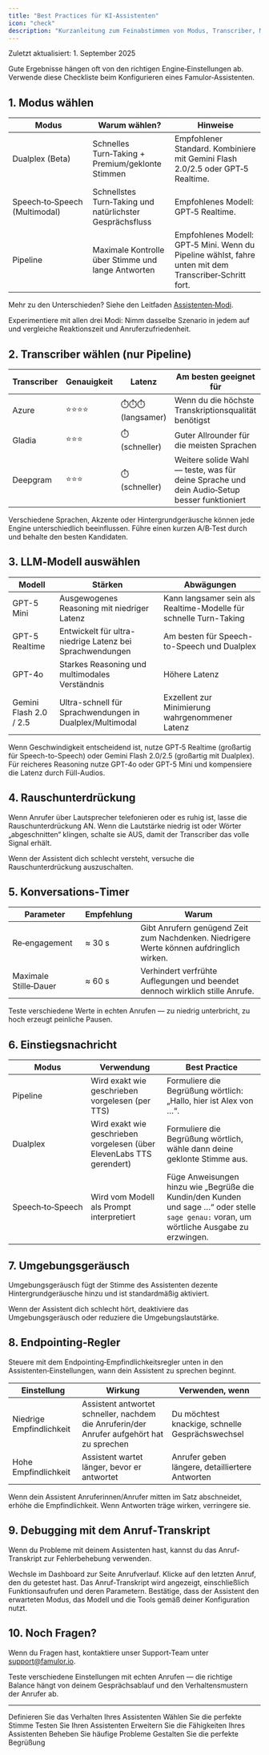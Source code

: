```yaml
---
title: "Best Practices für KI‑Assistenten"
icon: "check"
description: "Kurzanleitung zum Feinabstimmen von Modus, Transcriber, Modell und weiteren Einstellungen für das beste Anruferlebnis"
---
```


<Info>
Zuletzt aktualisiert: 1. September 2025
</Info>

Gute Ergebnisse hängen oft von den richtigen Engine‑Einstellungen ab. Verwende diese Checkliste beim Konfigurieren eines Famulor‑Assistenten.

## 1. Modus wählen

| Modus | Warum wählen? | Hinweise |
| --- | --- | --- |
| Dualplex (Beta) | Schnelles Turn‑Taking + Premium/geklonte Stimmen | Empfohlener Standard. Kombiniere mit Gemini Flash 2.0/2.5 oder GPT‑5 Realtime. |
| Speech‑to‑Speech (Multimodal) | Schnellstes Turn‑Taking und natürlichster Gesprächsfluss | Empfohlenes Modell: GPT‑5 Realtime. |
| Pipeline | Maximale Kontrolle über Stimme und lange Antworten | Empfohlenes Modell: GPT‑5 Mini. Wenn du Pipeline wählst, fahre unten mit dem Transcriber‑Schritt fort. |

Mehr zu den Unterschieden? Siehe den Leitfaden [Assistenten‑Modi](/ai-assistants/assistant-modes).

<Tip>
Experimentiere mit allen drei Modi: Nimm dasselbe Szenario in jedem auf und vergleiche Reaktionszeit und Anruferzufriedenheit.
</Tip>

## 2. Transcriber wählen (nur Pipeline)

| Transcriber | Genauigkeit | Latenz | Am besten geeignet für |
| --- | --- | --- | --- |
| Azure | ⭐️⭐️⭐️⭐️ | ⏱️⏱️⏱️ (langsamer) | Wenn du die höchste Transkriptionsqualität benötigst |
| Gladia | ⭐️⭐️⭐️ | ⏱️ (schneller) | Guter Allrounder für die meisten Sprachen |
| Deepgram | ⭐️⭐️⭐️ | ⏱️ (schneller) | Weitere solide Wahl — teste, was für deine Sprache und dein Audio‑Setup besser funktioniert |

<Tip>
Verschiedene Sprachen, Akzente oder Hintergrundgeräusche können jede Engine unterschiedlich beeinflussen. Führe einen kurzen A/B‑Test durch und behalte den besten Kandidaten.
</Tip>

## 3. LLM‑Modell auswählen

| Modell | Stärken | Abwägungen |
| --- | --- | --- |
| GPT-5 Mini | Ausgewogenes Reasoning mit niedriger Latenz | Kann langsamer sein als Realtime-Modelle für schnelle Turn-Taking |
| GPT-5 Realtime | Entwickelt für ultra-niedrige Latenz bei Sprachwendungen | Am besten für Speech-to-Speech und Dualplex |
| GPT-4o | Starkes Reasoning und multimodales Verständnis | Höhere Latenz |
| Gemini Flash 2.0 / 2.5 | Ultra-schnell für Sprachwendungen in Dualplex/Multimodal | Exzellent zur Minimierung wahrgenommener Latenz |

<Tip>
Wenn Geschwindigkeit entscheidend ist, nutze GPT‑5 Realtime (großartig für Speech-to-Speech) oder Gemini Flash 2.0/2.5 (großartig mit Dualplex). Für reicheres Reasoning nutze GPT-4o oder GPT-5 Mini und kompensiere die Latenz durch Füll-Audios.
</Tip>

## 4. Rauschunterdrückung

Wenn Anrufer über Lautsprecher telefonieren oder es ruhig ist, lasse die Rauschunterdrückung AN. Wenn die Lautstärke niedrig ist oder Wörter „abgeschnitten“ klingen, schalte sie AUS, damit der Transcriber das volle Signal erhält.

<Tip>
Wenn der Assistent dich schlecht versteht, versuche die Rauschunterdrückung auszuschalten.
</Tip>

## 5. Konversations‑Timer

| Parameter | Empfehlung | Warum |
| --- | --- | --- |
| Re‑engagement | ≈ 30 s | Gibt Anrufern genügend Zeit zum Nachdenken. Niedrigere Werte können aufdringlich wirken. |
| Maximale Stille‑Dauer | ≈ 60 s | Verhindert verfrühte Auflegungen und beendet dennoch wirklich stille Anrufe. |

<Info>
Teste verschiedene Werte in echten Anrufen — zu niedrig unterbricht, zu hoch erzeugt peinliche Pausen.
</Info>

## 6. Einstiegsnachricht

| Modus | Verwendung | Best Practice |
| --- | --- | --- |
| Pipeline | Wird exakt wie geschrieben vorgelesen (per TTS) | Formuliere die Begrüßung wörtlich: „Hallo, hier ist Alex von …“. |
| Dualplex | Wird exakt wie geschrieben vorgelesen (über ElevenLabs TTS gerendert) | Formuliere die Begrüßung wörtlich, wähle dann deine geklonte Stimme aus. |
| Speech‑to‑Speech | Wird vom Modell als Prompt interpretiert | Füge Anweisungen hinzu wie „Begrüße die Kundin/den Kunden und sage …“ oder stelle `sage genau:` voran, um wörtliche Ausgabe zu erzwingen. |

## 7. Umgebungsgeräusch

Umgebungsgeräusch fügt der Stimme des Assistenten dezente Hintergrundgeräusche hinzu und ist standardmäßig aktiviert.

<Tip>
Wenn der Assistent dich schlecht hört, deaktiviere das Umgebungsgeräusch oder reduziere die Umgebungslautstärke.
</Tip>

## 8. Endpointing‑Regler

Steuere mit dem Endpointing‑Empfindlichkeitsregler unten in den Assistenten‑Einstellungen, wann dein Assistent zu sprechen beginnt.

| Einstellung | Wirkung | Verwenden, wenn |
| --- | --- | --- |
| Niedrige Empfindlichkeit | Assistent antwortet schneller, nachdem die Anruferin/der Anrufer aufgehört hat zu sprechen | Du möchtest knackige, schnelle Gesprächswechsel |
| Hohe Empfindlichkeit | Assistent wartet länger, bevor er antwortet | Anrufer geben längere, detailliertere Antworten |

<Tip>
Wenn dein Assistent Anruferinnen/Anrufer mitten im Satz abschneidet, erhöhe die Empfindlichkeit. Wenn Antworten träge wirken, verringere sie.
</Tip>

## 9. Debugging mit dem Anruf‑Transkript

Wenn du Probleme mit deinem Assistenten hast, kannst du das Anruf-Transkript zur Fehlerbehebung verwenden.

<Steps>
<Step title="Anrufverlauf öffnen">
Wechsle im Dashboard zur Seite Anrufverlauf.
</Step>

<Step title="Letzten Testanruf auswählen">
Klicke auf den letzten Anruf, den du getestet hast.
</Step>

<Step title="Transkript und Funktionsaufrufe prüfen">
Das Anruf-Transkript wird angezeigt, einschließlich Funktionsaufrufen und deren Parametern.

<Check>
Bestätige, dass der Assistent den erwarteten Modus, das Modell und die Tools gemäß deiner Konfiguration nutzt.
</Check>
</Step>
</Steps>

## 10. Noch Fragen?

Wenn du Fragen hast, kontaktiere unser Support‑Team unter [support@famulor.io](mailto:support@famulor.io).

<Tip>
Teste verschiedene Einstellungen mit echten Anrufen — die richtige Balance hängt von deinem Gesprächsablauf und den Verhaltensmustern der Anrufer ab.
</Tip>

---

<CardGroup cols={3}>
<Card title="System Prompts" icon="pen" href="/ai-assistants/system-prompt">
Definieren Sie das Verhalten Ihres Assistenten
</Card>
<Card title="Stimmauswahl" icon="microphone" href="/ai-assistants/voice-selection">
Wählen Sie die perfekte Stimme
</Card>
<Card title="Testing" icon="flask" href="/ai-assistants/testing">
Testen Sie Ihren Assistenten
</Card>
</CardGroup>

<CardGroup cols={3}>
<Card title="Tools & Funktionen" icon="wrench" href="/ai-assistants/tools-and-functions">
Erweitern Sie die Fähigkeiten Ihres Assistenten
</Card>
<Card title="Fehlerbehebung" icon="bug" href="/troubleshooting/ai-behavior">
Beheben Sie häufige Probleme
</Card>
<Card title="Erste Nachricht" icon="comment" href="/ai-assistants/initial-message">
Gestalten Sie die perfekte Begrüßung
</Card>
</CardGroup>


